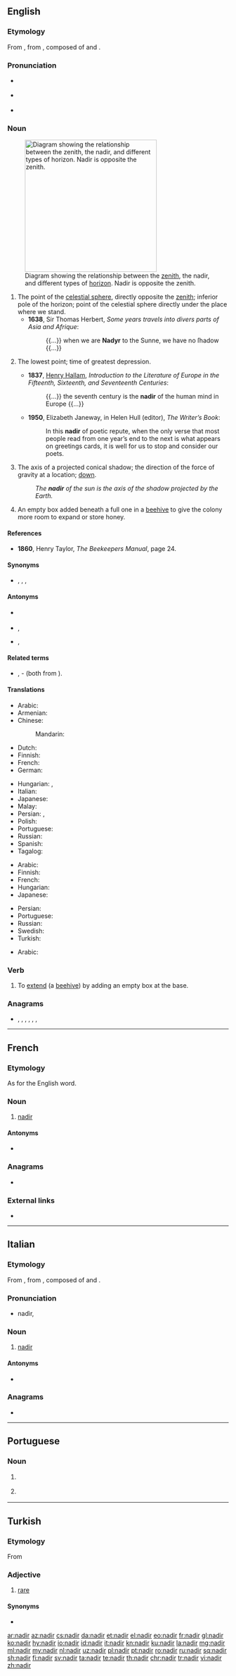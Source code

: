 {{also|Nadir}}
==English==
{{was wotd|2006|September|23}}
{{slim-wikipedia|Nadir (disambiguation)}}

===Etymology===
From {{etyl|ML.|en}} {{m|la|nadir}}, from {{etyl|ar|en}} {{m|ar|نَظِير السَّمْت}}, composed of {{m|ar|نَظِير||counterpart, corresponding to}} and {{m|ar|سمت|السَّمْت|the zenith}}.

===Pronunciation===
* {{a|UK}} {{IPA|/ˈneɪ.dɪə(ɹ)/|/ˈnæ.dɪə(ɹ)/|/ˈneɪ.də(ɹ)/|/neɪˈdɪə(ɹ)/|lang=en}}
* {{a|US}} {{IPA|/ˈneɪ.dɪɹ/|/ˈneɪ.dəɹ/|/neɪˈdɪɹ/|lang=en}}
* {{audio|en-us-nadir.ogg|Audio (US)|lang=en}}

===Noun===
{{en-noun}}
[[File:Zenith-Nadir-Horizon.svg|thumb|300px|right|Diagram showing the relationship between the [[zenith]], the nadir, and different types of [[horizon]]. Nadir is opposite the zenith.]]

# The point of the [[celestial sphere]], directly opposite the [[zenith]]; inferior pole of the horizon; point of the celestial sphere directly under the place where we stand.
#* '''1638''', Sir Thomas Herbert, ''Some years travels into divers parts of Asia and Afrique'':
#*: {{...}} when we are '''Nadyr''' to the Sunne, we have no ſhadow {{...}}
# {{lb|en|figuratively}} The lowest point; time of greatest depression.
#* '''1837''', [[w:Henry Hallam|Henry Hallam]], ''Introduction to the Literature of Europe in the Fifteenth, Sixteenth, and Seventeenth Centuries'':
#*: {{...}} the seventh century is the '''nadir''' of the human mind in Europe {{...}}
#* '''1950''', Elizabeth Janeway, in Helen Hull (editor), ''The Writer’s Book'':
#*: In this '''nadir''' of poetic repute, when the only verse that most people read from one year’s end to the next is what appears on greetings cards, it is well for us to stop and consider our poets.
# {{lb|en|astronomy}} The axis of a projected conical shadow; the direction of the force of gravity at a location; [[down]].
#: ''The '''nadir''' of the sun is the axis of the shadow projected by the Earth.''
# {{lb|en|beekeeping|archaic}} An empty box added beneath a full one in a [[beehive]] to give the colony more room to expand or store honey.

====References====
* '''1860''', Henry Taylor, ''The Beekeepers Manual'', page 24.

====Synonyms====
* {{sense|lowest point}} {{l|en|lowest ebb}}, {{l|en|slough of despond}}, {{l|en|trough}}, {{l|en|bathos}}

====Antonyms====
* {{sense|point of heavens opposite the zenith}} {{l|en|zenith}}
* {{sense|lowest point}} {{l|en|height}}, {{l|en|peak}}
* {{sense|beekeeping}} {{l|en|duplet}}, {{l|en|super}}

====Related terms====
* {{l|en|azimuth}}, {{l|en|zenith}} - (both from {{m|ar|سمت|السَّمْتُ}}).

====Translations====
{{trans-top|point of the sky}}
* Arabic: {{t+|ar|نَظِير|m|sc=Arab}}
* Armenian: {{t+|hy|նադիր}}
* Chinese:
*: Mandarin: {{t+|cmn|天底|tr=tiāndǐ|sc=Hani}}
* Dutch: {{t+|nl|nadir|n}}
* Finnish: {{t+|fi|nadiiri}}
* French: {{t+|fr|nadir|m}}
* German: {{t+|de|Nadir|m}}
{{trans-mid}}
* Hungarian: {{t|hu|nadír}}, {{t|hu|talppont}}
* Italian: {{t+|it|nadir|m}}
* Japanese: {{t|ja|天底|tr=てんてい, tentei|sc=Jpan}}
* Malay: {{t|ms|nadir}}
* Persian: {{t+|fa|نظیرالسمت|tr=nazir-os-samt|sc=fa-Arab}}, {{t|fa|سمت‌القدم|tr=samt-ol-qadam|sc=fa-Arab}}
* Polish: {{t+|pl|nadir|m}}
* Portuguese: {{t+|pt|nadir|m}}
* Russian: {{t+|ru|нади́р|m}}
* Spanish: {{t|es|nadir|m}}
* Tagalog: {{t|tl|idalum}}
{{trans-bottom}}

{{trans-top|figuratively the lowest point}}
* Arabic: {{t+|ar|نَظِير|m|sc=Arab}}
* Finnish: {{t+|fi|aallonpohja}}
* French: {{t+|fr|fond|m}}
* Hungarian: {{t+|hu|mélypont}}
* Japanese: {{t|ja|どん底|tr=どんぞこ, donzoko|sc=Jpan}}
{{trans-mid}}
* Persian: {{t+|fa|قعر|tr=qa'r|sc=fa-Arab}}
* Portuguese: {{t+|pt|nadir|m}}
* Russian: {{t|ru|ни́зший у́ровень|m}}
* Swedish: {{t+|sv|lågvattenmärke}} {{qualifier|slightly informal}}
* Turkish: {{t+|tr|ayak ucu}}
{{trans-bottom}}

{{trans-top|axis of projected conical shadow}}
{{trans-mid}}
* Arabic: {{t+|ar|نَظِير|m|sc=Arab}}
{{trans-bottom}}

===Verb===
{{en-verb}}

# {{lb|en|transitive|beekeeping}} To [[extend]] (a [[beehive]]) by adding an empty box at the base.

===Anagrams===
* {{l|en|Darin}}, {{l|en|dinar}}, {{l|en|drain}}, {{l|en|Drina}}, {{l|en|Indra}}, {{l|en|Ndari}}, {{l|en|ranid}}

----

==French==
{{wikipedia|lang=fr}}

===Etymology===
As for the English word.

===Noun===
{{fr-noun|m}}

# {{lb|fr|astronomy}} [[#English|nadir]]

====Antonyms====
* {{l|fr|zénith}}

===Anagrams===
* {{l|fr|radin}}

===External links===
* {{R:TLFi}}

----

==Italian==

===Etymology===
From {{etyl|ML.|it}} {{m|la|nadir}}, from {{etyl|ar|it}} {{m|ar|نَظِير السَّمْت}}, composed of {{m|ar|نَظِير||counterpart, corresponding to}} and {{m|ar|سمت|السَّمْت|the zenith}}.

===Pronunciation===
* nadìr, {{IPA|lang=it|/naˈdir/}}

===Noun===
{{head|it|noun|g=m}}

# {{lb|it|astronomy}} [[#English|nadir]]

====Antonyms====
* {{l|it|zenit}}

===Anagrams===
* {{l|it|nardi}}

----

==Portuguese==

===Noun===
{{pt-noun|m}}

# {{l|en|nadir}} {{gloss|point of the celestial sphere directly under the place where the observer stands}}
# {{lb|pt|figuratively}} {{l|en|nadir}} {{gloss|the lowest point}}

----

==Turkish==

===Etymology===
From {{etyl|ar|tr}} {{m|ar|نادر}}

===Adjective===
{{tr-adj}}

# [[rare]]

====Synonyms====
* {{l|tr|ender}}

[[ar:nadir]]
[[az:nadir]]
[[cs:nadir]]
[[da:nadir]]
[[et:nadir]]
[[el:nadir]]
[[eo:nadir]]
[[fr:nadir]]
[[gl:nadir]]
[[ko:nadir]]
[[hy:nadir]]
[[io:nadir]]
[[id:nadir]]
[[it:nadir]]
[[kn:nadir]]
[[ku:nadir]]
[[la:nadir]]
[[mg:nadir]]
[[ml:nadir]]
[[my:nadir]]
[[nl:nadir]]
[[uz:nadir]]
[[pl:nadir]]
[[pt:nadir]]
[[ro:nadir]]
[[ru:nadir]]
[[sq:nadir]]
[[sh:nadir]]
[[fi:nadir]]
[[sv:nadir]]
[[ta:nadir]]
[[te:nadir]]
[[th:nadir]]
[[chr:nadir]]
[[tr:nadir]]
[[vi:nadir]]
[[zh:nadir]]